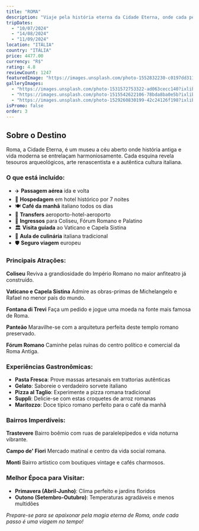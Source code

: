 ```yaml
---
title: "ROMA"
description: "Viaje pela história eterna da Cidade Eterna, onde cada pedra conta uma história milenar."
tripDates:
  - "10/07/2024"
  - "14/08/2024"
  - "11/09/2024"
location: "ITÁLIA"
country: "ITÁLIA"
price: 4477.00
currency: "R$"
rating: 4.8
reviewCount: 1247
featuredImage: "https://images.unsplash.com/photo-1552832230-c0197dd311b5?ixlib=rb-4.0.3&ixid=M3wxMjA3fDB8MHxwaG90by1wYWdlfHx8fGVufDB8fHx8fA%3D%3D&auto=format&fit=crop&w=2096&q=80"
galleryImages:
  - "https://images.unsplash.com/photo-1531572753322-ad063cecc140?ixlib=rb-4.0.3&auto=format&fit=crop&w=2076&q=80"
  - "https://images.unsplash.com/photo-1515542622106-78bda8ba0e5b?ixlib=rb-4.0.3&auto=format&fit=crop&w=2070&q=80"
  - "https://images.unsplash.com/photo-1529260830199-42c24126f198?ixlib=rb-4.0.3&auto=format&fit=crop&w=2076&q=80"
isPromo: false
order: 3
---
```


## Sobre o Destino

Roma, a Cidade Eterna, é um museu a céu aberto onde história antiga e vida moderna se entrelaçam harmoniosamente. Cada esquina revela tesouros arqueológicos, arte renascentista e a autêntica cultura italiana.

### O que está incluído:

- ✈️ **Passagem aérea** ida e volta
- 🏨 **Hospedagem** em hotel histórico por 7 noites
- 🍽️ **Café da manhã** italiano todos os dias
- 🚌 **Transfers** aeroporto-hotel-aeroporto
- 🎫 **Ingressos** para Coliseu, Fórum Romano e Palatino
- 🏛️ **Visita guiada** ao Vaticano e Capela Sistina
- 🍝 **Aula de culinária** italiana tradicional
- 🛡️ **Seguro viagem** europeu

### Principais Atrações:

**Coliseu**
Reviva a grandiosidade do Império Romano no maior anfiteatro já construído.

**Vaticano e Capela Sistina**
Admire as obras-primas de Michelangelo e Rafael no menor país do mundo.

**Fontana di Trevi**
Faça um pedido e jogue uma moeda na fonte mais famosa de Roma.

**Panteão**
Maravilhe-se com a arquitetura perfeita deste templo romano preservado.

**Fórum Romano**
Caminhe pelas ruínas do centro político e comercial da Roma Antiga.

### Experiências Gastronômicas:

- **Pasta Fresca**: Prove massas artesanais em trattorias autênticas
- **Gelato**: Saboreie o verdadeiro sorvete italiano
- **Pizza al Taglio**: Experimente a pizza romana tradicional
- **Supplì**: Delicie-se com estas croquetes de arroz romanas
- **Maritozzo**: Doce típico romano perfeito para o café da manhã

### Bairros Imperdíveis:

**Trastevere**
Bairro boêmio com ruas de paralelepípedos e vida noturna vibrante.

**Campo de' Fiori**
Mercado matinal e centro da vida social romana.

**Monti**
Bairro artístico com boutiques vintage e cafés charmosos.

### Melhor Época para Visitar:

- **Primavera (Abril-Junho)**: Clima perfeito e jardins floridos
- **Outono (Setembro-Outubro)**: Temperaturas agradáveis e menos multidões

*Prepare-se para se apaixonar pela magia eterna de Roma, onde cada passo é uma viagem no tempo!*